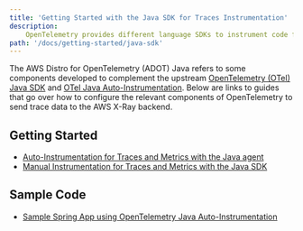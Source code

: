```yaml
---
title: 'Getting Started with the Java SDK for Traces Instrumentation'
description:
    OpenTelemetry provides different language SDKs to instrument code for collecting telemetry data in the application.
path: '/docs/getting-started/java-sdk'
---
```



The AWS Distro for OpenTelemetry (ADOT) Java refers to some components developed to complement the upstream
[OpenTelemetry (OTel) Java SDK](https://github.com/open-telemetry/opentelemetry-java) and
[OTel Java Auto-Instrumentation](https://github.com/open-telemetry/opentelemetry-java-instrumentation). Below are links
to guides that go over how to configure the relevant components of OpenTelemetry to send trace data to the AWS X-Ray
backend.

<SectionSeparator />

## Getting Started

* [Auto-Instrumentation for Traces and Metrics with the Java agent](/docs/getting-started/java-sdk/trace-metric-auto-instr)
* [Manual Instrumentation for Traces and Metrics with the Java SDK](/docs/getting-started/java-sdk/trace-metric-manual-instr)

## Sample Code
* [Sample Spring App using OpenTelemetry Java Auto-Instrumentation](https://github.com/aws-observability/aws-otel-community/tree/master/sample-apps/java-sample-app)
